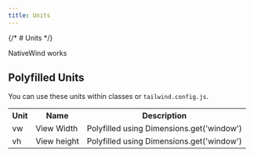 ```yaml
---
title: Units
---
```


{/* # Units */}

NativeWind works

## Polyfilled Units

You can use these units within classes or `tailwind.config.js`.

<table>
  <tbody>
    <tr>
      <th>Unit</th>
      <th>Name</th>
      <th>Description</th>
    </tr>
    <tr>
      <td>vw</td>
      <td>View Width</td>
      <td>Polyfilled using Dimensions.get('window')</td>
    </tr>
    <tr>
      <td>vh</td>
      <td>View height</td>
      <td>Polyfilled using Dimensions.get('window')</td>
    </tr>
  </tbody>
</table>

